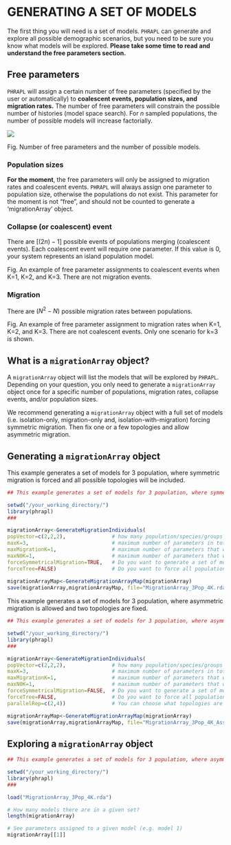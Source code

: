 GENERATING A SET OF MODELS
=======

The first thing you will need is a set of models. `PHRAPL` can generate and explore all possible demographic scenarios, but you need to be sure you know what models will be explored. __Please take some time to read and understand the free parameters section.__

## Free parameters

`PHRAPL` will assign a certain number of free parameters (specified by the user or automatically) to __coalescent events, population sizes, and migration rates.__ The number of free parameters will constrain the possible number of histories (model space search). For _n_ sampled populations, the number of possible models will increase factorially. 

![](https://github.com/ariadnamorales/phrapl-manual/blob/master/images/parameters_models.png?raw=true)

Fig. Number of free parameters and the number of possible models.


### Population sizes
__For the moment__, the free parameters will only be assigned to migration rates and coalescent events. `PHRAPL` will always assign one parameter to population size, otherwise the populations do not exist. This parameter for the moment is not "free", and should not be counted to generate a 'migrationArray' object.


### Collapse (or coalescent) event 
There are $[(2n)-1]$ possible events of populations merging (coalescent events). Each coalescent event will require one parameter. If this value is 0, your system represents an island population model.


Fig. An example of free parameter assignments to coalescent events when K=1, K=2, and K=3. There are not migration events.

### Migration
There are $(N^2 - N)$ possible migration rates between populations.


Fig. An example of free parameter assignment to migration rates when K=1, K=2, and K=3. There are not coalescent events. Only one scenario for k=3 is shown.

## What is a `migrationArray` object?

A `migrationArray` object will list the models that will be explored by `PHRAPL`. Depending on your question, you only need to generate a `migrationArray` object once for a specific number of populations, migration rates, collapse events, and/or population sizes.

We recommend generating a `migrationArray` object with a full set of models (i.e. isolation-only, migration-only and, isolation-with-migration) forcing symmetric migration. Then fix one or a few topologies and allow asymmetric migration.

## Generating a `migrationArray` object
This example generates a set of models for 3 population, where symmetric migration is forced and all possible topologies will be included.

```r
## This example generates a set of models for 3 population, where symmetric migration is forced and all possible topologies will be included.

setwd("/your_working_directory/")
library(phrapl)
###

migrationArray<-GenerateMigrationIndividuals(
popVector=c(2,2,2),               # how many population/species/groups do you have? If you have 2, then type c(2,2) or c(3,3) [the number of individuals doesn't matter here]. In this example, there are 3 populations.
maxK=3,                           # maximum number of parameters in total (considering migration rates and coalescent events)
maxMigrationK=1,                  # maximum number of parameters that will be assigned to migration rates
maxN0K=1,                         # maximum number of parameters that will be assigned to population sizes
forceSymmetricalMigration=TRUE,   # Do you want to generate a set of models with symmetric migration among all populations? (TRUE/FALSE)
forceTree=FALSE)                  # Do you want to force all population to collapse? (if TRUE only fully-resolved trees will be included in the set of models)
 
migrationArrayMap<-GenerateMigrationArrayMap(migrationArray) 
save(migrationArray,migrationArrayMap, file="MigrationArray_3Pop_4K.rda")
```


This example generates a set of models for 3 population, where asymmetric migration is allowed and two topologies are fixed.

```r
## This example generates a set of models for 3 population, where asymmetric migration is allowed and two topologies are fixed

setwd("/your_working_directory/")
library(phrapl)
###

migrationArray<-GenerateMigrationIndividuals(
popVector=c(2,2,2),               # how many population/species/groups do you have? If you have 2, then type c(2,2) or c(3,3) [the number of individuals doesn't matter here]. In this example, there are 3 populations.
maxK=3,                           # maximum number of parameters in total (considering migration rates and coalescence events)
maxMigrationK=1,                  # maximum number of parameters that will be assigned to migration rates
maxN0K=1,                         # maximum number of parameters that will be assigned to population sizes
forceSymmetricalMigration=FALSE,  # Do you want to generate a set of model with symmetric migration among all populations? (TRUE/FALSE)
forceTree=FALSE,                  # Do you want to force all population to collapse? (if TRUE only fully-resolved trees will be included in the set of models)
parallelRep=c(2,4))               # You can choose what topologies are included in the set of models. For example, for tree populations, there are 8 possible topologies. In this example we are only interested in topologies 2 and 4. 

migrationArrayMap<-GenerateMigrationArrayMap(migrationArray) 
save(migrationArray,migrationArrayMap, file="MigrationArray_3Pop_4K_AssymMig_forcedTree_2and4.rda")
```

## Exploring a `migrationArray` object

```r
## This example generates a set of models for 3 population, where asymmetric migration is allowed and two topologies are fixed

setwd("/your_working_directory/")
library(phrapl)
###

load("MigrationArray_3Pop_4K.rda")

# How many models there are in a given set?
length(migrationArray)

# See parameters assigned to a given model (e.g. model 1)
migrationArray[[1]]

```